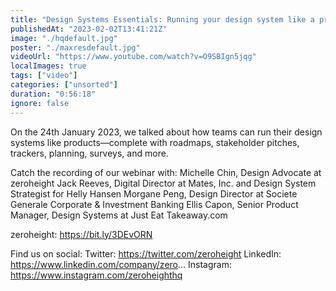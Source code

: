 ```yaml
---
title: "Design Systems Essentials: Running your design system like a product"
publishedAt: "2023-02-02T13:41:21Z"
image: "./hqdefault.jpg"
poster: "./maxresdefault.jpg"
videoUrl: "https://www.youtube.com/watch?v=O9SBIgn5jqg"
localImages: true
tags: ["video"]
categories: ["unsorted"]
duration: "0:56:18"
ignore: false
---
```

On the 24th January 2023, we talked about how teams can run their design systems like products—complete with roadmaps, stakeholder pitches, trackers, planning, surveys, and more. 

Catch the recording of our webinar with:
Michelle Chin, Design Advocate at zeroheight
Jack Reeves, Digital Director at Mates, Inc. and Design System Strategist for Helly Hansen
Morgane Peng, Design Director at Societe Generale Corporate & Investment Banking
Ellis Capon, Senior Product Manager, Design Systems at Just Eat Takeaway.com

zeroheight: https://bit.ly/3DEvORN

Find us on social:
Twitter: https://twitter.com/zeroheight
LinkedIn: https://www.linkedin.com/company/zero...
Instagram: https://www.instagram.com/zeroheighthq
